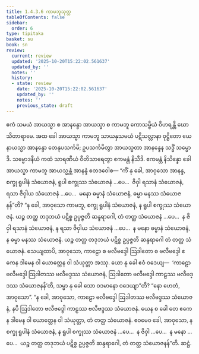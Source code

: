 ```yaml
---
title: 1.4.3.6 ကာမဘူသုတ္တ
tableOfContents: false
sidebar:
  order: 6
type: tipitaka
basket: su
book: sn
review:
  current: review
  updated: '2025-10-20T15:22:02.561637'
  updated_by: ''
  notes: ''
  history:
  - state: review
    date: '2025-10-20T15:22:02.561637'
    updated_by: ''
    notes: ''
    previous_state: draft
---
```



<DynamicBreadcrumb />


<ReviewStatus review={frontmatter.review} showDetails={true} />

<HypothesisAnnotation frontmatter={frontmatter} />

<Division number="233" book="sn" e="ch" v="18" p="313">

<Paragraph number="964" book="sn">
ဧကံ သမယံ အာယသ္မာ စ အာနန္ဒော အာယသ္မာ စ ကာမဘူ ကောသမ္ဗိယံ ဝိဟရန္တိ ဃောသိတာရာမေ. အထ ခေါ အာယသ္မာ ကာမဘူ သာယနှသမယံ ပဋိသလ္လာနာ ဝုဋ္ဌိတော ယေနာယသ္မာ အာနန္ဒော တေနုပသင်္ကမိ; ဥပသင်္ကမိတွာ အာယသ္မတာ အာနန္ဒေန သဒ္ဓိံ သမ္မောဒိ. သမ္မောဒနီယံ ကထံ သာရဏီယံ ဝီတိသာရေတွာ ဧကမန္တံ နိသီဒိ. ဧကမန္တံ နိသိန္နော ခေါ အာယသ္မာ ကာမဘူ အာယသ္မန္တံ အာနန္ဒံ ဧတဒဝေါစ—
</Paragraph>

<Paragraph number="965" book="sn">
“ကိံ နု ခေါ, အာဝုသော အာနန္ဒ, စက္ခု ရူပါနံ သံယောဇနံ, ရူပါ စက္ခုဿ သံယောဇနံ …ပေ…  ဇိဝှါ ရသာနံ သံယောဇနံ, ရသာ ဇိဝှါယ သံယောဇနံ …ပေ…  မနော ဓမ္မာနံ သံယောဇနံ, ဓမ္မာ မနဿ သံယောဇနန်”တိ?
</Paragraph>

<Paragraph number="966" book="sn">
“န ခေါ, အာဝုသော ကာမဘူ, စက္ခု ရူပါနံ သံယောဇနံ, န ရူပါ စက္ခုဿ သံယောဇနံ. ယဉ္စ တတ္ထ တဒုဘယံ ပဋိစ္စ ဥပ္ပဇ္ဇတိ ဆန္ဒရာဂေါ, တံ တတ္ထ သံယောဇနံ …ပေ…  န ဇိဝှါ ရသာနံ သံယောဇနံ, န ရသာ ဇိဝှါယ သံယောဇနံ …ပေ…  န မနော ဓမ္မာနံ သံယောဇနံ, န ဓမ္မာ မနဿ သံယောဇနံ. ယဉ္စ တတ္ထ တဒုဘယံ ပဋိစ္စ ဥပ္ပဇ္ဇတိ ဆန္ဒရာဂေါ တံ တတ္ထ သံယောဇနံ.
</Paragraph>

<Paragraph number="967" book="sn">
သေယျထာပိ, အာဝုသော, ကာဠော စ ဗလီဗဒ္ဒေါ ဩဒါတော စ ဗလီဗဒ္ဒေါ ဧကေန ဒါမေန ဝါ ယောတ္တေန ဝါ သံယုတ္တာ အဿု. ယော နု ခေါ ဧဝံ ဝဒေယျ—  ‘ကာဠော ဗလီဗဒ္ဒေါ ဩဒါတဿ ဗလီဗဒ္ဒဿ သံယောဇနံ, ဩဒါတော ဗလီဗဒ္ဒေါ ကာဠဿ ဗလီဗဒ္ဒဿ သံယောဇနန်’တိ, သမ္မာ နု ခေါ သော ဝဒမာနော ဝဒေယျာ”တိ? “နော ဟေတံ, အာဝုသော”. “န ခေါ, အာဝုသော, ကာဠော ဗလီဗဒ္ဒေါ ဩဒါတဿ ဗလီဗဒ္ဒဿ သံယောဇနံ, နပိ ဩဒါတော ဗလီဗဒ္ဒေါ ကာဠဿ ဗလီဗဒ္ဒဿ သံယောဇနံ. ယေန စ ခေါ တေ ဧကေန ဒါမေန ဝါ ယောတ္တေန ဝါ သံယုတ္တာ, တံ တတ္ထ သံယောဇနံ. ဧဝမေဝ ခေါ, အာဝုသော, န စက္ခု ရူပါနံ သံယောဇနံ, န ရူပါ စက္ခုဿ သံယောဇနံ …ပေ…  န ဇိဝှါ …ပေ…  န မနော …ပေ…  ယဉ္စ တတ္ထ တဒုဘယံ ပဋိစ္စ ဥပ္ပဇ္ဇတိ ဆန္ဒရာဂေါ, တံ တတ္ထ သံယောဇနန်”တိ.

</Paragraph>
</Division>

<Paragraph number="968" type="center" book="sn">
ဆဋ္ဌံ.
</Paragraph>
